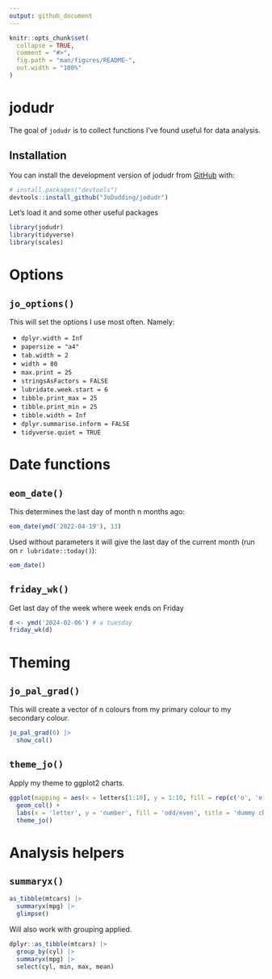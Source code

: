 ```yaml
---
output: github_document
---
```


<!-- README.md is generated from README.Rmd. Please edit that file -->

```r
knitr::opts_chunk$set(
  collapse = TRUE,
  comment = "#>",
  fig.path = "man/figures/README-",
  out.width = "100%"
)
```

# jodudr

<!-- badges: start -->
<!-- badges: end -->

The goal of `jodudr` is to collect functions I've found useful for data analysis.

## Installation

You can install the development version of jodudr from [GitHub](https://github.com/) with:

``` r
# install.packages("devtools")
devtools::install_github("JoDudding/jodudr")
```
Let's load it and some other useful packages

```r
library(jodudr)
library(tidyverse)
library(scales)
```

# Options

## `jo_options()`

This will set the options I use most often. Namely:

- `dplyr.width = Inf`
- `papersize = "a4"`
- `tab.width = 2`
- `width = 80`
- `max.print = 25`
- `stringsAsFactors = FALSE`
- `lubridate.week.start = 6`
- `tibble.print_max = 25`
- `tibble.print_min = 25`
- `tibble.width = Inf`
- `dplyr.summarise.inform = FALSE`
- `tidyverse.quiet = TRUE`

# Date functions

## `eom_date()`

This determines the last day of month n months ago:

```r
eom_date(ymd('2022-04-19'), 13)
```

Used without parameters it will give the last day of the current month (run on 
`r lubridate::today()`):
```r
eom_date()
```

## `friday_wk()`

Get last day of the week where week ends on Friday

```r
d <- ymd('2024-02-06') # a tuesday
friday_wk(d)
```

# Theming

## `jo_pal_grad()`

This will create a vector of n colours from my primary colour to my secondary colour.

```r
jo_pal_grad(6) |> 
  show_col()
```

## `theme_jo()`

Apply my theme to ggplot2 charts.

```r
ggplot(mapping = aes(x = letters[1:10], y = 1:10, fill = rep(c('o', 'e'), times = 5))) +
  geom_col() +
  labs(x = 'letter', y = 'number', fill = 'odd/even', title = 'dummy chart') +
  theme_jo()
```

# Analysis helpers

## `summaryx()`

```r
as_tibble(mtcars) |> 
  summaryx(mpg) |> 
  glimpse()
```
Will also work with grouping applied.

```r
dplyr::as_tibble(mtcars) |> 
  group_by(cyl) |> 
  summaryx(mpg) |> 
  select(cyl, min, max, mean)
```

